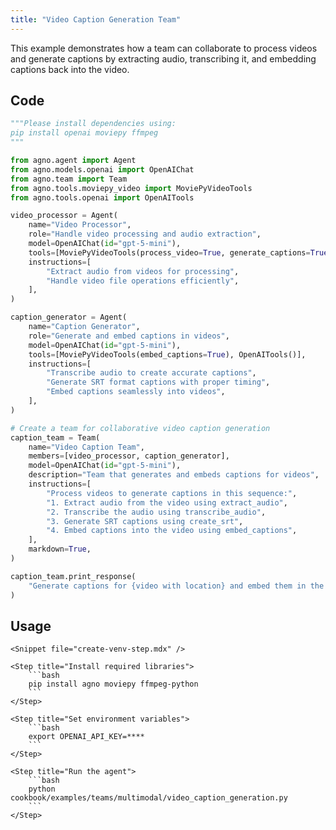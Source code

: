```yaml
---
title: "Video Caption Generation Team"
---
```


This example demonstrates how a team can collaborate to process videos and generate captions by extracting audio, transcribing it, and embedding captions back into the video.

## Code

```python cookbook/examples/teams/multimodal/video_caption_generation.py
"""Please install dependencies using:
pip install openai moviepy ffmpeg
"""

from agno.agent import Agent
from agno.models.openai import OpenAIChat
from agno.team import Team
from agno.tools.moviepy_video import MoviePyVideoTools
from agno.tools.openai import OpenAITools

video_processor = Agent(
    name="Video Processor",
    role="Handle video processing and audio extraction",
    model=OpenAIChat(id="gpt-5-mini"),
    tools=[MoviePyVideoTools(process_video=True, generate_captions=True)],
    instructions=[
        "Extract audio from videos for processing",
        "Handle video file operations efficiently",
    ],
)

caption_generator = Agent(
    name="Caption Generator",
    role="Generate and embed captions in videos",
    model=OpenAIChat(id="gpt-5-mini"),
    tools=[MoviePyVideoTools(embed_captions=True), OpenAITools()],
    instructions=[
        "Transcribe audio to create accurate captions",
        "Generate SRT format captions with proper timing",
        "Embed captions seamlessly into videos",
    ],
)

# Create a team for collaborative video caption generation
caption_team = Team(
    name="Video Caption Team",
    members=[video_processor, caption_generator],
    model=OpenAIChat(id="gpt-5-mini"),
    description="Team that generates and embeds captions for videos",
    instructions=[
        "Process videos to generate captions in this sequence:",
        "1. Extract audio from the video using extract_audio",
        "2. Transcribe the audio using transcribe_audio",
        "3. Generate SRT captions using create_srt",
        "4. Embed captions into the video using embed_captions",
    ],
    markdown=True,
)

caption_team.print_response(
    "Generate captions for {video with location} and embed them in the video"
)
```

## Usage

<Steps>

    <Snippet file="create-venv-step.mdx" />

    <Step title="Install required libraries">
        ```bash
        pip install agno moviepy ffmpeg-python
        ```
    </Step>

    <Step title="Set environment variables">
        ```bash
        export OPENAI_API_KEY=****
        ```
    </Step>

    <Step title="Run the agent">
        ```bash
        python cookbook/examples/teams/multimodal/video_caption_generation.py
        ```
    </Step>

</Steps>